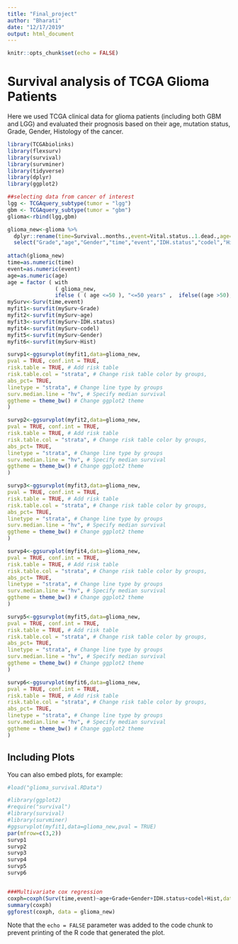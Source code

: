 ```yaml
---
title: "Final_project"
author: "Bharati"
date: "12/17/2019"
output: html_document
---
```


```r
knitr::opts_chunk$set(echo = FALSE)
```

# Survival analysis of TCGA Glioma Patients

Here we used TCGA clinical data for glioma patients (including both GBM and LGG) and evaluated their prognosis based on their age, mutation status, Grade, Gender, Histology of the cancer.

```r
library(TCGAbiolinks)
library(flexsurv)
library(survival)
library(survminer)
library(tidyverse)
library(dplyr)
library(ggplot2)

##selecting data from cancer of interest
lgg <- TCGAquery_subtype(tumor = "lgg")
gbm <- TCGAquery_subtype(tumor = "gbm")
glioma<-rbind(lgg,gbm)

glioma_new<-glioma %>%
  dplyr::rename(time=Survival..months.,event=Vital.status..1.dead.,age=Age..years.at.diagnosis.,codel=IDH.codel.subtype, Hist = Histology) %>%
  select("Grade","age","Gender","time","event","IDH.status","codel","Hist")
  
attach(glioma_new)
time=as.numeric(time)
event=as.numeric(event)
age=as.numeric(age)
age = factor ( with 
               ( glioma_new, 
               ifelse ( ( age <=50 ), "<=50 years" ,  ifelse((age >50), ">50 years", 3)) ) )
mySurv<-Surv(time,event)
myfit1<-survfit(mySurv~Grade)
myfit2<-survfit(mySurv~age)
myfit3<-survfit(mySurv~IDH.status)
myfit4<-survfit(mySurv~codel)
myfit5<-survfit(mySurv~Gender)
myfit6<-survfit(mySurv~Hist)

survp1<-ggsurvplot(myfit1,data=glioma_new,
pval = TRUE, conf.int = TRUE,
risk.table = TRUE, # Add risk table
risk.table.col = "strata", # Change risk table color by groups,
abs_pct= TRUE,
linetype = "strata", # Change line type by groups
surv.median.line = "hv", # Specify median survival
ggtheme = theme_bw() # Change ggplot2 theme
)

survp2<-ggsurvplot(myfit2,data=glioma_new,
pval = TRUE, conf.int = TRUE,
risk.table = TRUE, # Add risk table
risk.table.col = "strata", # Change risk table color by groups,
abs_pct= TRUE,
linetype = "strata", # Change line type by groups
surv.median.line = "hv", # Specify median survival
ggtheme = theme_bw() # Change ggplot2 theme
)

survp3<-ggsurvplot(myfit3,data=glioma_new,
pval = TRUE, conf.int = TRUE,
risk.table = TRUE, # Add risk table
risk.table.col = "strata", # Change risk table color by groups,
abs_pct= TRUE,
linetype = "strata", # Change line type by groups
surv.median.line = "hv", # Specify median survival
ggtheme = theme_bw() # Change ggplot2 theme
)

survp4<-ggsurvplot(myfit4,data=glioma_new,
pval = TRUE, conf.int = TRUE,
risk.table = TRUE, # Add risk table
risk.table.col = "strata", # Change risk table color by groups,
abs_pct= TRUE,
linetype = "strata", # Change line type by groups
surv.median.line = "hv", # Specify median survival
ggtheme = theme_bw() # Change ggplot2 theme
)

survp5<-ggsurvplot(myfit5,data=glioma_new,
pval = TRUE, conf.int = TRUE,
risk.table = TRUE, # Add risk table
risk.table.col = "strata", # Change risk table color by groups,
abs_pct= TRUE,
linetype = "strata", # Change line type by groups
surv.median.line = "hv", # Specify median survival
ggtheme = theme_bw() # Change ggplot2 theme
)

survp6<-ggsurvplot(myfit6,data=glioma_new,
pval = TRUE, conf.int = TRUE,
risk.table = TRUE, # Add risk table
risk.table.col = "strata", # Change risk table color by groups,
abs_pct= TRUE,
linetype = "strata", # Change line type by groups
surv.median.line = "hv", # Specify median survival
ggtheme = theme_bw() # Change ggplot2 theme
)


```

## Including Plots

You can also embed plots, for example:

```r
#load("glioma_survival.RData")

#library(ggplot2)
#require("survival")
#library(survival)
#library(survminer)
#ggsurvplot(myfit1,data=glioma_new,pval = TRUE)
par(mfrow=c(3,2))
survp1
survp2
survp3
survp4
survp5
survp6


###Multivariate cox regression
coxph=coxph(Surv(time,event)~age+Grade+Gender+IDH.status+codel+Hist,data=glioma_new)
summary(coxph)
ggforest(coxph, data = glioma_new)
```

Note that the `echo = FALSE` parameter was added to the code chunk to prevent printing of the R code that generated the plot.
